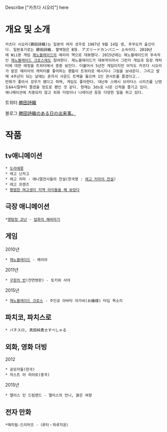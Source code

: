 Describe ["카츠다 시오리"] here

= 개요 및 소개 =

 카츠다 시오리(勝田詩織)는 일본의 여자 성우로 1987년 9월 14일 생, 후쿠오카 출신이다. 일본표기로는 勝田詩織. 혈액형은 B형. アズリードカンパニー 소속이다. 2010년에 Wii용 게임 [[제노블레이드]]의 메리아 역으로 데뷰했다. 2015년에는 제노블레이드의 후속작인 [[제노블레이드 크로스]]에도 참여한다. 제노블레이드가 데뷰작이라서 그런지 게임과 등장 캐릭터에 대한 애정을 트위터에서 종종 보인다. 더불어서 5년전 게임이지만 아직도 카츠다 시오리가 맡은 메리아의 캐릭터를 좋아하는 팬들이 트위터로 메시지나 그림을 보내온다. 그리고 발매 4주년이 되는 날에는 혼자서 사운드 트랙을 들으며 1인 콘서트를 즐겼다고..
 만화가 좋아서 성우가 됐다고 하며, 게임도 좋아한다. 대난투 스매시 브라더스 시리즈를 닌텐도64시절부터 즐겼을 정도로 팬인 것 같다. 현재는 3ds로 나온 신작을 즐기고 있다.
 애니메이션에 치중되지 않고 외화 더빙이나 나레이션 등등 다양한 일을 하고 있다.

트위터 [https://twitter.com/shiori_k_0914 勝田詩織]

블로그 [http://ameblo.jp/baquartet/ 勝田詩織のある日の出来事。]
= 작품 =

== tv애니메이션 ==

 * [[도라에몽]]
 * 레고 닌자고
 * 레고 치마 - 애니멀전사들의 전설(한국명 : [[레고 키마의 전설]])
 * 레고 프렌즈
 * [[평범한 여고생이 지역 아이돌을 해 보았다]]

== 극장 애니메이션 ==

 *[[명탐정 코난]] - [[업화의 해바라기]]

== 게임 ==

2010년
 * [[제노블레이드]] - 메리아

2011년
 * [[구원의 반]](전연령판) - 토키와 사야

2015년
 * [[제노블레이드 크로스]] - 주인공 아바타 아가씨(お嬢様) 타입 목소리

== 파치코, 파치스로 ==

 * パチスロ, 真田純勇士すぺしゃる

== 외화, 영화 더빙 ==

2012
 * 공모자들(한국)
 * 저스트 어 히어로(중국)

2015년
 * 앨리스 인 드림랜드 - 앨리스의 언니, 붉은 여왕

== 전자 만화 ==

 *매치컬☆드리머즈 -（루타・하루지온）
